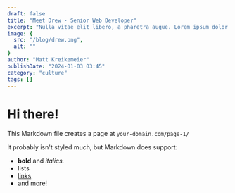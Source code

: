 ```yaml
---
draft: false
title: "Meet Drew - Senior Web Developer"
excerpt: "Nulla vitae elit libero, a pharetra augue. Lorem ipsum dolor sit amet, consectetur adipiscing elit. Donec id elit non mi porta gravida at eget metus. Nulla vitae elit libero, a pharetra augue. Aenean eu leo quam. Pellentesque ornare sem lacinia quam venenatis vestibulum."
image: {
  src: "/blog/drew.png",
  alt: ""
}
author: "Matt Kreikemeier"
publishDate: "2024-01-03 03:45"
category: "culture"
tags: []
---
```


# Hi there!

This Markdown file creates a page at `your-domain.com/page-1/`

It probably isn't styled much, but Markdown does support:
- **bold** and _italics._
- lists
- [links](https://astro.build)
- and more!